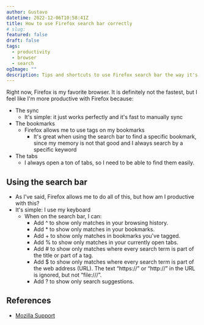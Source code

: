 ```yaml
---
author: Gustavo
datetime: 2022-12-06T10:58:41Z
title: How to use Firefox search bar correctly
# slug:
featured: false
draft: false
tags:
  - productivity
  - browser
  - search
ogImage: ""
description: Tips and shortcuts to use Firefox search bar the way it's intended
---
```


Right now, Firefox is my favorite browser. It is definitely not the fastest, but I feel like I'm more productive with Firefox because:

- The sync
  - It's simple: it just works perfectly and it's fast to manually sync
- The bookmarks
  - Firefox allows me to use tags on my bookmarks
    - It's great when using the search bar to find a specific bookmark, since my memory is not that good and I always search by a specific keyword
- The tabs
  - I always open a ton of tabs, so I need to be able to find them easily.

## Using the search bar

- As I've said, Firefox allows me to do all of this, but how am I productive with this?
- It's simple: I use my keyboard
  - When on the search bar, I can:
    - Add ^ to show only matches in your browsing history.
    - Add \* to show only matches in your bookmarks.
    - Add + to show only matches in bookmarks you've tagged.
    - Add % to show only matches in your currently open tabs.
    - Add # to show only matches where every search term is part of the title or part of a tag.
    - Add $ to show only matches where every search term is part of the web address (URL). The text “https://” or “http://” in the URL is ignored, but not “file:///”.
    - Add ? to show only search suggestions.

## References

- [Mozilla Support](https://support.mozilla.org/en-US/kb/address-bar-autocomplete-firefox#w_switch-to-tab)
